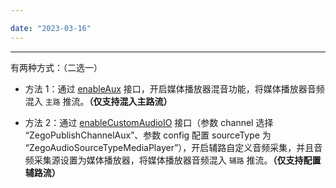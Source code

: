 ```yaml
---

date: "2023-03-16"
---
```


<Title>如何将媒体播放器播放文件的声音混入推流中？</Title>



- - -

有两种方式：（二选一）

- 方法 1：通过 [enableAux](https://doc-zh.zego.im/article/api?doc=Express_Video_SDK_API~java_android~class~ZegoMediaPlayer#enable-aux) 接口，开启媒体播放器混音功能，将媒体播放器音频混入 `主路` 推流。**（仅支持混入主路流）**


- 方法 2：通过 [enableCustomAudioIO](https://doc-zh.zego.im/article/api?doc=Express_Video_SDK_API~java_android~class~ZegoExpressEngine#enable-custom-audio-io-1) 接口（参数 channel 选择 “ZegoPublishChannelAux”、参数 config 配置 sourceType 为 “ZegoAudioSourceTypeMediaPlayer”），开启辅路自定义音频采集，并且音频采集源设置为媒体播放器，将媒体播放器音频混入 `辅路` 推流。**（仅支持配置辅路流）**
